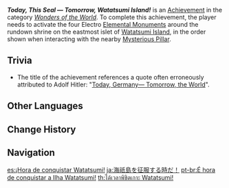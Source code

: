{{Achievement Infobox
|title        = Today, This Seal &mdash; Tomorrow, Watatsumi Island!
|id           = 81154
|order id     = 1140
|category     = Wonders of the World
|description  = Break the seal over the Electro Archon's shrine.
|requirements = Activate the four Electro [[Elemental Monument]]s around the rundown shrine on the eastmost islet of [[Watatsumi Island]], in the order shown when interacting with the nearby [[Mysterious Pillar]].
|primogems    = 5
|tracking     = 
|hidden       = 1
|topic        = 
|type         = Exploration
}}
'''''Today, This Seal &mdash; Tomorrow, Watatsumi Island!''''' is an [[Achievement]] in the category ''[[Wonders of the World]]''. To complete this achievement, the player needs to activate the four Electro [[Elemental Monument]]s around the rundown shrine on the eastmost islet of [[Watatsumi Island]], in the order shown when interacting with the nearby [[Mysterious Pillar]].

==Trivia==
* The title of the achievement references a quote often erroneously attributed to Adolf Hitler: "[https://professorbuzzkill.com/hitler-today-germany-tomorrow-the-world/ Today, Germany— Tomorrow, the World]".

<!--
==Video Guides==
{{EVT
|video1   = 
|caption1 = 
}}
-->
==Other Languages==
{{Other Languages
|en      = Today, This Seal &mdash; Tomorrow, Watatsumi Island!
|zhs     = 是时候征服海祇岛了！
|zhs_rm  = Shì Shíhòu Zhēngfú Hǎiqí-dǎo le!
|zht     = 是時候征服海祇島了！
|zht_rm  = Shì Shíhòu Zhēngfú Hǎiqí-dǎo le!
|zh_tl   = Time to Conquer Watatsumi Island!
|ja      = 海祇島を征服する時だ！
|ja_rm   = Watatsumi-jima wo Seifuku suru Toki da!
|ja_tl   = Time to Conquer Watatsumi Island!
|ko      = 와타츠미섬을 정복할 시간이야!
|ko_rm   = Watacheumiseomeul Jeongbokal Siganiya!
|ko_tl   = Time to Conquer Watatsumi Island!
|es      = ¡Hora de conquistar Watatsumi!
|es_tl   = Time to Conquer Watatsumi!
|fr      = À la conquête de Watatsumi !
|fr_tl   = To the Conquest of Watatsumi!
|ru      = Пора покорить Ватацуми!
|ru_tl   = Time to Conquer Watatsumi!
|th      = ได้เวลาพิชิตเกาะ Watatsumi!
|th_rm   = 
|th_tl   = 
|vi      = Đã Đến Lúc Chinh Phục Đảo Watatsumi!
|vi_tl   = 
|de      = Erobere Watatsumi!
|de_tl   = Conquer Watatsumi!
|id      = Waktunya Taklukkan Watatsumi Island!
|id_tl   = Time to Conquer Watatsumi Island!
|pt      = É hora de conquistar a Ilha Watatsumi!
|pt_tl   = 
|tr      = Bugün Bu Mühür, Yarın Watatsumi Adası!
|tr_tl   = Today This Seal, Tomorrow Watatsumi Island!
|it      = Oggi questo sigillo... Domani l'Isola di Watatsumi!
|it_tl   = 
}}

==Change History==
{{Change History|2.1}}
<!--
==References==
{{Reflist}}
-->
==Navigation==
{{Achievement Navbox|Wonders of the World|Exploration}}

[[es:¡Hora de conquistar Watatsumi!]]
[[ja:海祇島を征服する時だ！]]
[[pt-br:É hora de conquistar a Ilha Watatsumi!]]
[[th:ได้เวลาพิชิตเกาะ Watatsumi!]]